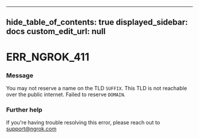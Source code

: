 
---
hide_table_of_contents: true
displayed_sidebar: docs
custom_edit_url: null
---


# ERR_NGROK_411

### Message
You may not reserve a name on the TLD `SUFFIX`. This TLD is not reachable over the public internet. Failed to reserve `DOMAIN`.

### Further help
If you're having trouble resolving this error, please reach out to [support@ngrok.com](mailto:support@ngrok.com?subject=Help%20with%20ERR_NGROK_411)


<ErrorDetails error='err_ngrok_411' />
